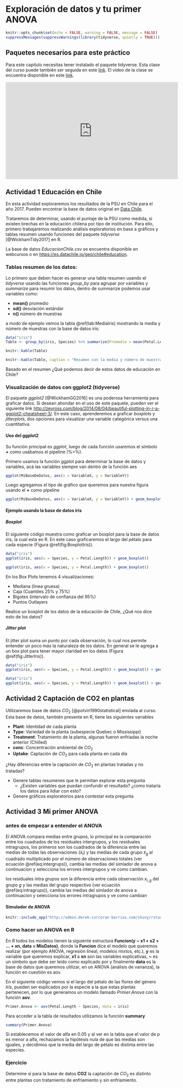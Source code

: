 # Exploración de datos y tu primer ANOVA {#Explorando}

```r
knitr::opts_chunk$set(echo = FALSE, warning = FALSE, message = FALSE)
suppressMessages(suppressWarnings(library(tidyverse, quietly = TRUE)))
```

## Paquetes necesarios para este práctico

Para este capitulo necesitas tener instalado el paquete tidyverse. Esta clase del curso puede también ser seguida en este [link](http://www.derek-corcoran-barrios.com/AyudantiaStatsPres/Clase2/Clase2.html). El video de la clase se encuentra disponible en este [link](https://youtu.be/DM2U19a1y4s).


<iframe width="560" height="315" src="https://www.youtube.com/embed/DM2U19a1y4s" frameborder="0" allow="accelerometer; autoplay; encrypted-media; gyroscope; picture-in-picture" allowfullscreen></iframe>

## Actividad 1 Educación en Chile

En esta actividad exploraremos los resultados de la PSU en Chile para el año 2017. Pueden encontrar la base de datos original en [Data Chile](https://es.datachile.io/geo/chile#education).

Trataremos de determinar, usando el puntaje de la PSU como medida, si existen brechas en la educación chilena por tipo de institución. Para ello, primero trabajaremos realizando análisis exploratorios en base a gráficos y tablas resumen usando funciones del paquete *tidyverse* [@WickhamTidy2017] en R.

La base de datos *EducacionChile.csv* se encuentra disponible en webcursos o en <https://es.datachile.io/geo/chile#education>.

### Tablas resumen de los datos:

Lo primero que deben hacer es generar una tabla resumen usando el *tidyverse* usando las funciones *group_by* para agrupar por variables y *summarize* para resumir los datos, dentro de summarize podemos usar variables como:

* **mean()** promedio
* **sd()** desviación estándar
* **n()** número de muestras

a modo de ejemplo vemos la tabla \@ref(tab:MediaIris) mostrando la media y número de muestras con la base de datos iris:

```r
data("iris")
Table <- group_by(iris, Species) %>% summarize(Promedio = mean(Petal.Length), N = n())
```

```r
knitr::kable(Table)
```

```r
knitr::kable(Table, caption = "Resumen con la media y número de muestras del largo de pétalo de las flores de tres especies del género Iris", booktabs = TRUE)
```

Basado en el resumen ¿Qué podemos decir de estos datos de educación en Chile?

### Visualización de datos con ggplot2 (tidyverse)

El paquete *ggplot2* [@WickhamGG2016] es una poderosa herramienta para graficar datos. Si desean ahondar en el uso de este paquete, pueden ver el siguiente link <http://zevross.com/blog/2014/08/04/beautiful-plotting-in-r-a-ggplot2-cheatsheet-3/>. En este caso, aprenderemos a graficar *boxplots* y *jitterplots*, dos opciones para visualizar una variable categórica versus una cuantitativa. 

#### Uso del ggplot2

Su función principal es *ggplot*, luego de cada función usaremos el símbolo **+** como usábamos el pipeline (%>%).

Primero usamos la función ggplot para determinar la base de datos y variables, acá las variables siempre van dentro de la función aes

```r
ggplot(MiBaseDeDatos, aes(x = VariableX, y = VariableY)) 
```

Luego agregamos el tipo de gráfico que queremos para nuestra figura usando el **+** como pipeline

```r
ggplot(MiBaseDeDatos, aes(x = VariableX, y = VariableY)) + geom_boxplot()
```

#### Ejemplo usando la base de datos iris

##### Boxplot

El siguiente código muestra como graficar un boxplot para la base de datos iris, la cual esta en R. En este caso graficaremos el largo del pétalo para cada especie (Figura \@ref(fig:BoxplotIris)).

```r
data("iris")
ggplot(iris, aes(x = Species, y = Petal.Length)) + geom_boxplot()
```

```r
ggplot(iris, aes(x = Species, y = Petal.Length)) + geom_boxplot()
```

En los Box Plots tenemos 4 visualizaciones:

* Mediana (linea gruesa)
* Caja (Cuantiles 25% y 75%)
* Bigotes (intervalo de confianza del 95%)
* Puntos Outlayers

Realice un boxplot de los datos de la educación de Chile, ¿Qué nos dice esto de los datos?

##### Jitter plot

El jitter plot suma un punto por cada observación, lo cual nos permite entender un poco más la naturaleza de los datos. En general se le agrega a un box plot para tener mayor claridad en los datos (Figura \@ref(fig:JitterIris)).

```r
data("iris")
ggplot(iris, aes(x = Species, y = Petal.Length)) + geom_boxplot() + geom_jitter(aes(color = Species))
```

```r
data("iris")
ggplot(iris, aes(x = Species, y = Petal.Length)) + geom_boxplot() + geom_jitter(aes(color = Species))
```


## Actividad 2 Captación de CO2 en plantas    

Utilizaremos base de datos $CO_2$ [@potvin1990statistical] enviada al curso. Esta base de datos, también presente en R, tiene las siguientes variables

* **Plant**: Identidad de cada planta
* **Type**: Variedad de la planta (subespecie Quebec o Mississippi)
* **Treatment**: Tratamiento de la planta, algunas fueron enfriadas la noche anterior (Chilled)
* **conc**: Concentración ambiental de $CO_2$
* **Uptake**: Captación de $CO_2$ para cada planta en cada día

¿Hay diferencias entre la captación de $CO_2$ en plantas tratadas y no tratadas?

* Genere tablas resumenes que le permitan explorar esta pregunta
    + ¿Existen variables que puedan confundir el resultado? ¿como trataría los datos para lidiar con esto?
* Genere gráficos exploratorios para contestar esta pregunta

## Actividad 3 Mi primer ANOVA

### antes de empezar a entender el ANOVA

El ANOVA compara medias entre grupos, lo principal es la comparación entre los cuadrados de los residuales intergrupos, y los residuales intragrupos, los primeros son los cuadrados de la diferencia entre las medias de todas las observaciones ($\tilde{x}_t$) y las medias de cada grupo $\tilde{x}_g$ al cuadrado multiplicado por el número de observaciones totales (ver ecuación \@ref(eq:intergrups)), cambia las medias del simlador de anova a continuacion y selecciona los errores intergrupos y ve como cambian.

\begin{equation} 
  \textrm{Errores_inter_factor} = n \times \sum{(\tilde{x}_t - \tilde{x}_g)^2}
  (\#eq:intergrups)
\end{equation} 

los residuales intra grupos son la diferencia entre cada observación $x_{i,g}$ del grupo $g$ y las medias del grupo respectivo (ver ecuación \@ref(eq:intragrups)), cambia las medias del simlador de anova a continuacion y selecciona los errores intragrupos y ve como cambian

\begin{equation} 
  \textrm{Errores_intra_factor} = \sum{(\tilde{x}_g - x_{i,g})^2}
  (\#eq:intragrups)
\end{equation} 


#### Simulador de ANOVA

```r
knitr::include_app("http://admin.derek-corcoran-barrios.com/shiny/rstudio/sample-apps/Shiny2/", height = "1500px")
```


### Como hacer un ANOVA en R

En *R* todos los modelos tienen la siguiente estructura **Funcion(y ~ x1 + x2 + ... + xn, data = MisDatos)**, donde la **Funcion** dice el modelo que queremos realizar (por ejemplo ANOVA, regresión lineal, modelos mixtos, etc.), **y** es la variable que queremos explicar, **x1** a **xn** son las variables explicativas, **~** es un símbolo que debe ser leído como explicado por y finalmente **data** es la base de datos que queremos utilizar, en un ANOVA (análisis de varianza), la función en cuestión es aov. 

En el siguiente código vemos si el largo del pétalo de las flores del género *Iris*, pueden ser explicados por la especie a la que estas plantas pertenecen, por lo que generamos un modelo llamado *Primer.Anova* con la función **aov**.

```r
Primer.Anova <- aov(Petal.Length ~ Species, data = iris)
```

Para acceder a la tabla de resultados utilizamos la función **summary**

```r
summary(Primer.Anova)
```

Si establecemos el valor de alfa en 0.05 y al ver en la tabla que el valor de p es menor a alfa, rechazamos la hipótesis nula de que las medias son iguales, y decidimos que la media del largo de pétalo es distinta entre las especies.

### Ejercicio

Determine si para la base de datos **CO2** la captación de $CO_2$ es distinto entre plantas con tratamiento de enfriamiento y sin enfriamiento.


